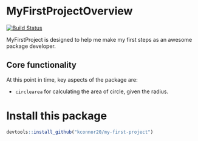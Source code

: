# MyFirstProjectOverview
[![Build Status](https://travis-ci.org/kconnor20/my-first-project.svg?branch=master)](https://travis-ci.org/kconnor20/my-first-project)

MyFirstProject is designed to help me make my first steps as an awesome package developer.

## Core functionality
At this point in time, key aspects of the package are:

- `circlearea` for calculating the area of circle, given the radius.


# Install this package
```r
devtools::install_github("kconnor20/my-first-project")
```
